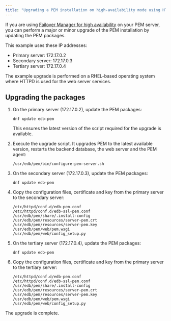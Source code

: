 ```yaml
---
title: "Upgrading a PEM installation on high-availability mode using HTTPD"
---
```


If you are using [Failover Manager for high availability](../../considerations/setup_ha_using_efm) on your PEM server, you can perform a major or minor upgrade of the PEM installation by updating the PEM packages.

This example uses these IP addresses:

-  Primary server: 172.17.0.2
-  Secondary server: 172.17.0.3
-  Tertiary server: 172.17.0.4

The example upgrade is performed on a RHEL-based operating system where HTTPD is used for the web server services.

## Upgrading the packages

1.  On the primary server (172.17.0.2), update the PEM packages: 

    ```
    dnf update edb-pem
    ```

    This ensures the latest version of the script required for the upgrade is available.

1.  Execute the upgrade script. It upgrades PEM to the latest available version, restarts the backend database, the web server and the PEM agent: 

    ```
    /usr/edb/pem/bin/configure-pem-server.sh
    ``` 

1.  On the secondary server (172.17.0.3), update the PEM packages:

    ```
    dnf update edb-pem
    ```

1.  Copy the configuration files, certificate and key from the primary server to the secondary server: 

    ```
    /etc/httpd/conf.d/edb-pem.conf
    /etc/httpd/conf.d/edb-ssl-pem.conf
    /usr/edb/pem/share/.install-config
    /usr/edb/pem/resources/server-pem.crt
    /usr/edb/pem/resources/server-pem.key
    /usr/edb/pem/web/pem.wsgi
    /usr/edb/pem/web/config_setup.py
    ```

1.  On the tertiary server (172.17.0.4), update the PEM packages:

    ```
    dnf update edb-pem
    ```

1.  Copy the configuration files, certificate and key from the primary server to the tertiary server: 

    ```
    /etc/httpd/conf.d/edb-pem.conf
    /etc/httpd/conf.d/edb-ssl-pem.conf
    /usr/edb/pem/share/.install-config
    /usr/edb/pem/resources/server-pem.crt
    /usr/edb/pem/resources/server-pem.key
    /usr/edb/pem/web/pem.wsgi
    /usr/edb/pem/web/config_setup.py
    ```

The upgrade is complete. 
